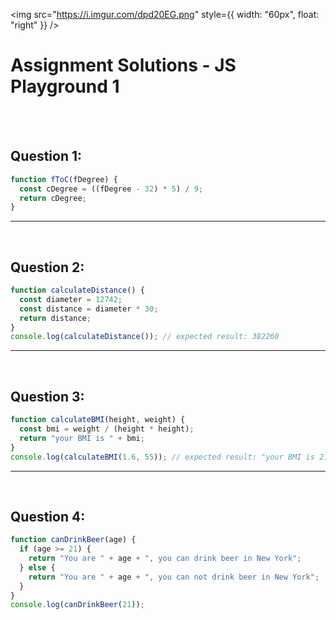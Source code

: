 <img
  src="https://i.imgur.com/dpd20EG.png"
  style={{ width: "60px", float: "right" }}
/>
# Assignment Solutions - JS Playground 1

<br />
<br />

## Question 1:

```js
function fToC(fDegree) {
  const cDegree = ((fDegree - 32) * 5) / 9;
  return cDegree;
}
```

---

<br />

## Question 2:

```js
function calculateDistance() {
  const diameter = 12742;
  const distance = diameter * 30;
  return distance;
}
console.log(calculateDistance()); // expected result: 382260
```

---

<br />

## Question 3:

```js
function calculateBMI(height, weight) {
  const bmi = weight / (height * height);
  return "your BMI is " + bmi;
}
console.log(calculateBMI(1.6, 55)); // expected result: "your BMI is 21.48"
```

---

<br />

## Question 4:

```js
function canDrinkBeer(age) {
  if (age >= 21) {
    return "You are " + age + ", you can drink beer in New York";
  } else {
    return "You are " + age + ", you can not drink beer in New York";
  }
}
console.log(canDrinkBeer(21));
```

<br />
<br />
<br />
